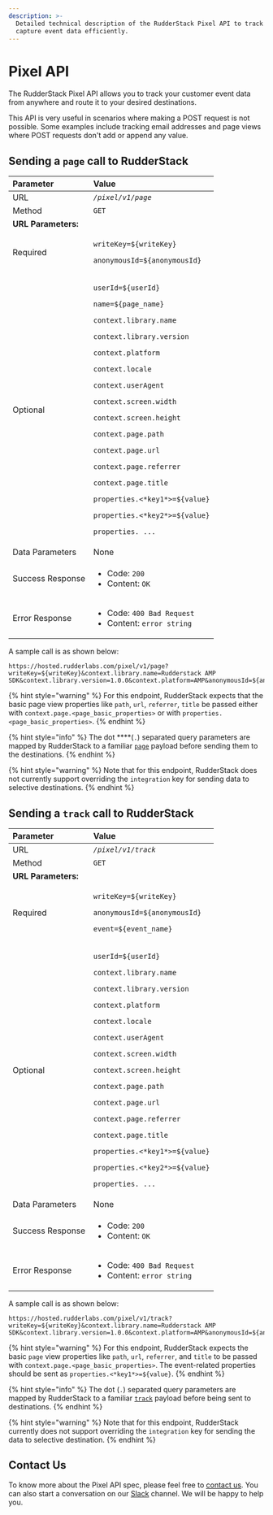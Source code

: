 ```yaml
---
description: >-
  Detailed technical description of the RudderStack Pixel API to track and
  capture event data efficiently.
---
```


# Pixel API

The RudderStack Pixel API allows you to track your customer event data from anywhere and route it to your desired destinations. 

This API is very useful in scenarios where making a POST request is not possible. Some examples include tracking email addresses and page views where POST requests don't add or append any value.

## Sending a `page` call to RudderStack

<table>
  <thead>
    <tr>
      <th style="text-align:left">Parameter</th>
      <th style="text-align:left">Value</th>
    </tr>
  </thead>
  <tbody>
    <tr>
      <td style="text-align:left">URL</td>
      <td style="text-align:left"><em><code>/pixel/v1/page</code></em>
      </td>
    </tr>
    <tr>
      <td style="text-align:left">Method</td>
      <td style="text-align:left"><code>GET</code>
      </td>
    </tr>
    <tr>
      <td style="text-align:left"><b>URL Parameters:</b>
      </td>
      <td style="text-align:left"></td>
    </tr>
    <tr>
      <td style="text-align:left">Required</td>
      <td style="text-align:left">
        <p></p>
        <p><code>writeKey=${writeKey}</code>
        </p>
        <p><code>anonymousId=${anonymousId}</code>
        </p>
      </td>
    </tr>
    <tr>
      <td style="text-align:left">Optional</td>
      <td style="text-align:left">
        <p></p>
        <p><code>userId=${userId}</code>
        </p>
        <p><code>name=${page_name}</code>
        </p>
        <p><code>context.library.name</code>
        </p>
        <p><code>context.library.version</code>
        </p>
        <p><code>context.platform</code>
        </p>
        <p><code>context.locale</code>
        </p>
        <p><code>context.userAgent</code>
        </p>
        <p><code>context.screen.width</code>
        </p>
        <p><code>context.screen.height</code>
        </p>
        <p><code>context.page.path</code>
        </p>
        <p><code>context.page.url</code>
        </p>
        <p><code>context.page.referrer</code>
        </p>
        <p><code>context.page.title</code>
        </p>
        <p><code>properties.&lt;*key1*&gt;=${value}</code>
        </p>
        <p><code>properties.&lt;*key2*&gt;=${value}</code>
        </p>
        <p><code>properties. ...</code>
        </p>
      </td>
    </tr>
    <tr>
      <td style="text-align:left">Data Parameters</td>
      <td style="text-align:left">None</td>
    </tr>
    <tr>
      <td style="text-align:left">Success Response</td>
      <td style="text-align:left">
        <ul>
          <li>Code: <code>200</code>
          </li>
          <li>Content: <code>OK</code>
          </li>
        </ul>
      </td>
    </tr>
    <tr>
      <td style="text-align:left">Error Response</td>
      <td style="text-align:left">
        <ul>
          <li>Code: <code>400 Bad Request</code>
          </li>
          <li>Content: <code>error string</code>
          </li>
        </ul>
      </td>
    </tr>
  </tbody>
</table>

A sample call is as shown below:

```text
https://hosted.rudderlabs.com/pixel/v1/page?writeKey=${writeKey}&context.library.name=Rudderstack AMP SDK&context.library.version=1.0.0&context.platform=AMP&anonymousId=${anonymousId}&context.locale=${browserLanguage}&context.userAgent=${userAgent}&context.page.path=${canonicalPath}&context.page.url=${canonicalUrl}&context.page.referrer=${documentReferrer}&context.page.title=${title}&context.screen.width=${screenWidth}&context.screen.height=${screenHeight}&properties.path=${canonicalPath}&properties.url=${canonicalUrl}&properties.referrer=${documentReferrer}&properties.title=${title}&name=${pageName}
```

{% hint style="warning" %}
For this endpoint, RudderStack expects that the basic page view properties like `path`, `url`, `referrer`, `title` be passed either with `context.page.<page_basic_properties>` or with `properties.<page_basic_properties>`.
{% endhint %}

{% hint style="info" %}
The dot ****\(`.`\) separated query parameters are mapped by RudderStack to a familiar [`page`](https://docs.rudderstack.com/rudderstack-api-spec/http-api-specification#8-1-page-payload) payload before sending them to the destinations.
{% endhint %}

{% hint style="warning" %}
Note that for this endpoint, RudderStack does not currently support overriding the `integration` key for sending data to selective destinations.
{% endhint %}

## Sending a `track` call to RudderStack

<table>
  <thead>
    <tr>
      <th style="text-align:left">Parameter</th>
      <th style="text-align:left">Value</th>
    </tr>
  </thead>
  <tbody>
    <tr>
      <td style="text-align:left">URL</td>
      <td style="text-align:left"><em><code>/pixel/v1/track</code></em>
      </td>
    </tr>
    <tr>
      <td style="text-align:left">Method</td>
      <td style="text-align:left"><code>GET</code>
      </td>
    </tr>
    <tr>
      <td style="text-align:left"><b>URL Parameters:</b>
      </td>
      <td style="text-align:left"></td>
    </tr>
    <tr>
      <td style="text-align:left">Required</td>
      <td style="text-align:left">
        <p></p>
        <p><code>writeKey=${writeKey}</code>
        </p>
        <p><code>anonymousId=${anonymousId}</code>
        </p>
        <p><code>event=${event_name}</code>
        </p>
      </td>
    </tr>
    <tr>
      <td style="text-align:left">Optional</td>
      <td style="text-align:left">
        <p><code>userId=${userId}</code>
        </p>
        <p><code>context.library.name</code>
        </p>
        <p><code>context.library.version</code>
        </p>
        <p><code>context.platform</code>
        </p>
        <p><code>context.locale</code>
        </p>
        <p><code>context.userAgent</code>
        </p>
        <p><code>context.screen.width</code>
        </p>
        <p><code>context.screen.height</code>
        </p>
        <p><code>context.page.path</code>
        </p>
        <p><code>context.page.url</code>
        </p>
        <p><code>context.page.referrer</code>
        </p>
        <p><code>context.page.title</code>
        </p>
        <p><code>properties.&lt;*key1*&gt;=${value}</code>
        </p>
        <p><code>properties.&lt;*key2*&gt;=${value}</code>
        </p>
        <p><code>properties. ...</code>
        </p>
      </td>
    </tr>
    <tr>
      <td style="text-align:left">Data Parameters</td>
      <td style="text-align:left">None</td>
    </tr>
    <tr>
      <td style="text-align:left">Success Response</td>
      <td style="text-align:left">
        <ul>
          <li>Code: <code>200</code>
          </li>
          <li>Content: <code>OK</code>
          </li>
        </ul>
      </td>
    </tr>
    <tr>
      <td style="text-align:left">Error Response</td>
      <td style="text-align:left">
        <ul>
          <li>Code: <code>400 Bad Request</code>
          </li>
          <li>Content: <code>error string</code>
          </li>
        </ul>
      </td>
    </tr>
  </tbody>
</table>

A sample call is as shown below:

```text
https://hosted.rudderlabs.com/pixel/v1/track?writeKey=${writeKey}&context.library.name=Rudderstack AMP SDK&context.library.version=1.0.0&context.platform=AMP&anonymousId=${anonymousId}&context.locale=${browserLanguage}&context.userAgent=${userAgent}&context.page.path=${canonicalPath}&context.page.url=${canonicalUrl}&context.page.referrer=${documentReferrer}&context.page.title=${title}&context.screen.width=${screenWidth}&context.screen.height=${screenHeight}&event=${eventName}&properties.key1=value1&properties.key2=value2
```

{% hint style="warning" %}
For this endpoint, RudderStack expects the basic `page` view properties like `path`, `url`, `referrer`, and `title` to be passed with `context.page.<page_basic_properties>`. The event-related properties should be sent as `properties.<*key1*>=${value}`.
{% endhint %}

{% hint style="info" %}
The dot \(`.`\) separated query parameters are mapped by RudderStack to a familiar [`track`](https://docs.rudderstack.com/rudderstack-api-spec/http-api-specification#7-2-track-usage) payload before being sent to destinations. 
{% endhint %}

{% hint style="warning" %}
Note that for this endpoint, RudderStack currently does not support overriding the `integration` key for sending the data to selective destination.
{% endhint %}

## Contact Us

To know more about the Pixel API spec, please feel free to [contact us](mailto:%20docs@rudderstack.com). You can also start a conversation on our [Slack](https://resources.rudderstack.com/join-rudderstack-slack) channel. We will be happy to help you.

